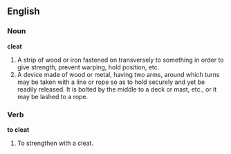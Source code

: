 ==English==

===Noun===

'''cleat'''

#A strip of wood or iron fastened on transversely to something in order to give strength, prevent warping, hold position, etc.
#A device made of wood or metal, having two arms, around which turns may be taken with a line or rope so as to hold securely and yet be readily released. It is bolted by the middle to a deck or mast, etc., or it may be lashed to a rope.

===Verb===

'''to cleat'''

#To strengthen with a cleat.